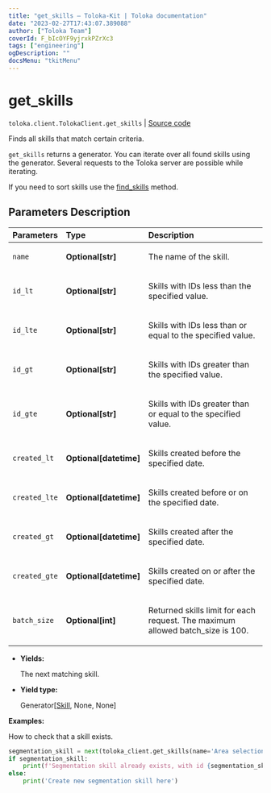 ```yaml
---
title: "get_skills — Toloka-Kit | Toloka documentation"
date: "2023-02-27T17:43:07.389088"
author: ["Toloka Team"]
coverId: F_bIcOYF9yjrxkPZrXc3
tags: ["engineering"]
ogDescription: ""
docsMenu: "tkitMenu"
---
```


# get_skills
`toloka.client.TolokaClient.get_skills` | [Source code](https://github.com/Toloka/toloka-kit/blob/v1.1.4/src/client/__init__.py#L2143)

Finds all skills that match certain criteria.

`get_skills` returns a generator. You can iterate over all found skills using the generator. Several requests to the Toloka server are possible while iterating.

If you need to sort skills use the [find_skills](/docs/toloka-kit/reference/toloka.client.TolokaClient.find_skills) method.

## Parameters Description

| Parameters | Type | Description |
| :----------| :----| :-----------|
`name`|**Optional\[str\]**|<p>The name of the skill.</p>
`id_lt`|**Optional\[str\]**|<p>Skills with IDs less than the specified value.</p>
`id_lte`|**Optional\[str\]**|<p>Skills with IDs less than or equal to the specified value.</p>
`id_gt`|**Optional\[str\]**|<p>Skills with IDs greater than the specified value.</p>
`id_gte`|**Optional\[str\]**|<p>Skills with IDs greater than or equal to the specified value.</p>
`created_lt`|**Optional\[datetime\]**|<p>Skills created before the specified date.</p>
`created_lte`|**Optional\[datetime\]**|<p>Skills created before or on the specified date.</p>
`created_gt`|**Optional\[datetime\]**|<p>Skills created after the specified date.</p>
`created_gte`|**Optional\[datetime\]**|<p>Skills created on or after the specified date.</p>
`batch_size`|**Optional\[int\]**|<p>Returned skills limit for each request. The maximum allowed batch_size is 100.</p>

* **Yields:**

  The next matching skill.

* **Yield type:**

  Generator\[[Skill](/docs/toloka-kit/reference/toloka.client.skill.Skill), None, None\]

**Examples:**

How to check that a skill exists.

```python
segmentation_skill = next(toloka_client.get_skills(name='Area selection of road signs'), None)
if segmentation_skill:
    print(f'Segmentation skill already exists, with id {segmentation_skill.id}')
else:
    print('Create new segmentation skill here')
```
